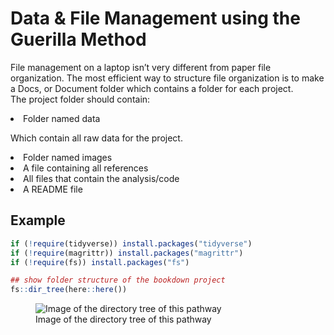 # Data & File Management using the Guerilla Method

File management on a laptop isn't very different from paper file organization.
The most efficient way to structure file organization is to make a Docs, or Document folder which contains a folder for each project.
<br>
The project folder should contain:

  <li>Folder named data
      <p>Which contain all raw data for the project.</p>
  <li>Folder named images</li>
  <li>A file containing all references</li>
  <li>All files that contain the analysis/code</li>
  <li>A README file</li>

## Example
```{r examples, warning=FALSE, message=FALSE}
if (!require(tidyverse)) install.packages("tidyverse")
if (!require(magrittr)) install.packages("magrittr")
if (!require(fs)) install.packages("fs")
```

```{r dir, message=FALSE, warning=FALSE}
## show folder structure of the bookdown project
fs::dir_tree(here::here())
```

![Image of the directory tree of this pathway](./images/002_dir.png)